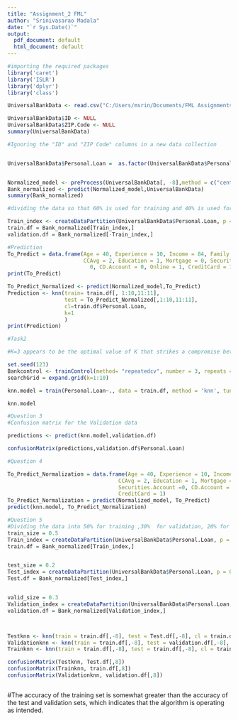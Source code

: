---
title: "Assignment_2 FML"
author: "Srinivasarao Madala"
date: "`r Sys.Date()`"
output:
  pdf_document: default
  html_document: default
---
```{r setup}
#importing the required packages 
library('caret')
library('ISLR')
library('dplyr')
library('class')

```
```{r}
UniversalBankData <- read.csv("C:/Users/msrin/Documents/FML Assignments/UniversalBank.csv", sep = ',' )

UniversalBankData$ID <- NULL
UniversalBankData$ZIP.Code <- NULL
summary(UniversalBankData)
```

```{r}
#Ignoring the "ID" and "ZIP Code" columns in a new data collection


UniversalBankData$Personal.Loan =  as.factor(UniversalBankData$Personal.Loan)


Normalized_model <- preProcess(UniversalBankData[, -8],method = c("center", "scale"))
Bank_normalized <- predict(Normalized_model,UniversalBankData)
summary(Bank_normalized)
```
```{r}
#dividing the data so that 60% is used for training and 40% is used for testing

Train_index <- createDataPartition(UniversalBankData$Personal.Loan, p = 0.6, list = FALSE)
train.df = Bank_normalized[Train_index,]
validation.df = Bank_normalized[-Train_index,]
```

```{r}
#Prediction 
To_Predict = data.frame(Age = 40, Experience = 10, Income = 84, Family = 2,
                        CCAvg = 2, Education = 1, Mortgage = 0, Securities.Account =
                          0, CD.Account = 0, Online = 1, CreditCard = 1)
print(To_Predict)
```

```{r}
To_Predict_Normalized <- predict(Normalized_model,To_Predict)
Prediction <- knn(train= train.df[, 1:10,11:11],
                  test = To_Predict_Normalized[,1:10,11:11],
                  cl=train.df$Personal.Loan,
                  k=1
                  )
print(Prediction)
```


```{r}
#Task2

#K=3 appears to be the optimal value of K that strikes a compromise between overfitting and neglecting predictive information.

set.seed(123)
Bankcontrol <- trainControl(method= "repeatedcv", number = 3, repeats = 2)
searchGrid = expand.grid(k=1:10)

knn.model = train(Personal.Loan~., data = train.df, method = 'knn', tuneGrid = searchGrid,trControl = Bankcontrol)

knn.model
```


```{r}
#Question 3
#Confusion matrix for the Validation data

predictions <- predict(knn.model,validation.df)

confusionMatrix(predictions,validation.df$Personal.Loan)
```

```{r}
#Question 4

To_Predict_Normalization = data.frame(Age = 40, Experience = 10, Income = 84, Family = 2,
                                   CCAvg = 2, Education = 1, Mortgage = 0,
                                   Securities.Account =0, CD.Account = 0, Online = 1,
                                   CreditCard = 1)
To_Predict_Normalization = predict(Normalized_model, To_Predict)
predict(knn.model, To_Predict_Normalization)
```

```{r}
#Question 5
#Dividing the data into 50% for training ,30%  for validation, 20% for test
train_size = 0.5
Train_index = createDataPartition(UniversalBankData$Personal.Loan, p = 0.5, list = FALSE)
train.df = Bank_normalized[Train_index,]


test_size = 0.2
Test_index = createDataPartition(UniversalBankData$Personal.Loan, p = 0.2, list = FALSE)
Test.df = Bank_normalized[Test_index,]


valid_size = 0.3
Validation_index = createDataPartition(UniversalBankData$Personal.Loan, p = 0.3, list = FALSE)
validation.df = Bank_normalized[Validation_index,]



Testknn <- knn(train = train.df[,-8], test = Test.df[,-8], cl = train.df[,8], k =3)
Validationknn <- knn(train = train.df[,-8], test = validation.df[,-8], cl = train.df[,8], k =3)
Trainknn <- knn(train = train.df[,-8], test = train.df[,-8], cl = train.df[,8], k =3)

confusionMatrix(Testknn, Test.df[,8])
confusionMatrix(Trainknn, train.df[,8])
confusionMatrix(Validationknn, validation.df[,8])



```

#The accuracy of the training set is somewhat greater than the accuracy of the test and validation sets, which indicates that the algorithm is operating as intended.

